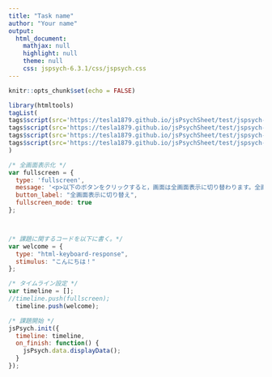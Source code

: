 ```yaml
---
title: "Task name"
author: "Your name"
output:
  html_document:
    mathjax: null
    highlight: null
    theme: null
    css: jspsych-6.3.1/css/jspsych.css
---
```


```r
knitr::opts_chunk$set(echo = FALSE)
```

```r
library(htmltools)
tagList(
tags$script(src='https://tesla1879.github.io/jsPsychSheet/test/jspsych-6.3.1/jspsych.js'),
tags$script(src='https://tesla1879.github.io/jsPsychSheet/test/jspsych-6.3.1/plugins/jspsych-html-keyboard-response.js'),
tags$script(src='https://tesla1879.github.io/jsPsychSheet/test/jspsych-6.3.1/plugins/jspsych-html-button-response.js'),
tags$script(src='https://tesla1879.github.io/jsPsychSheet/test/jspsych-6.3.1/plugins/jspsych-fullscreen.js'),
)
```


```js
/* 全画面表示化 */
var fullscreen = {
  type: 'fullscreen',
  message: '<p>以下のボタンをクリックすると，画面は全画面表示に切り替わります。全画面表示を止めたい場合はEscキーを押してください。</p>',
  button_label: "全画面表示に切り替え",
  fullscreen_mode: true
};



/* 課題に関するコードを以下に書く。*/
var welcome = {
  type: "html-keyboard-response",
  stimulus: "こんにちは！"
};

/* タイムライン設定 */
var timeline = [];
//timeline.push(fullscreen);
  timeline.push(welcome);

/* 課題開始 */
jsPsych.init({
  timeline: timeline,
  on_finish: function() {
    jsPsych.data.displayData();
  }
});
```







